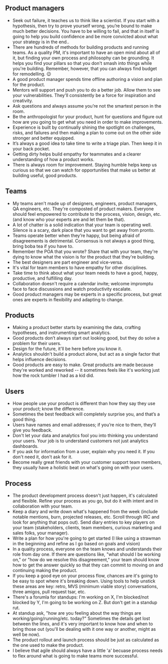 ## Product managers

- Seek out failure, it teaches us to think like a scientist. If you start with a hypothesis, then try to prove yourself wrong, you’re bound to make much better decisions. You have to be willing to fail, and that in itself is going to help you build confidence and be more convicted about what your strategy is in the end..
- There are hundreds of methods for building products and running teams. As a quality PM, it's important to have an open mind about all of it, but finding your own process and philosophy can be grounding. It helps you find your pillars so that you don't smash into things while you're building. Remember, however, that you can always find budget for remodelling. 😉
- A good product manager spends time offline authoring a vision and plan for the product.
- Mentors will support and push you to do a better job. Allow them to see your vulnerabilities. They'll consistently be a force for inspiration and creativity.
- Ask questions and always assume you’re not the smartest person in the room.
- Be the anthropologist for your product, hunt for questions and figure out how are you going to get what you need in order to make improvements.
- Experience is built by continually shining the spotlight on challenges, risks, and failures and then making a plan to come out on the other side stronger and better equipped.
- It’s always a good idea to take time to write a triage plan. Then keep it in your back pocket.
- Getting dirty helps build empathy for teammates and a clearer understanding of how a product works.
- There is always room for improvement. Staying humble helps keep us curious so that we can watch for opportunities that make us better at building useful, good products.

## Teams

- My teams aren't made up of designers, engineers, product managers, QA engineers, etc. They're composted of product makers. Everyone should feel empowered to contribute to the process, vision, design, etc. (and know who your experts are and let them be that).
- A lot of chatter is a solid indication that your team is operating well. Silence is a scary, dark place that you want to get away from pronto.
- Teams operate better when they’re happy, but being afraid of disagreements is detrimental. Consensus is not always a good thing, bring boba tea if you have to.
- Remember the POA that you wrote? Share that with your team, they're dying to know what the vision is for the product that they're building.
- The best designers are part engineer and vice-versa.
- It's vital for team members to have empathy for other disciplines.
- Take time to think about what your team needs to have a good, happy, productive, and fulfilling day.
- Collaboration doesn't require a calendar invite; welcome impromptu face to face discussions and watch productivity escalate.
- Good product managers may be experts in a specific process, but great ones are experts in flexibility and adapting to change.

## Products

- Making a product better starts by examining the data, crafting hypotheses, and instrumenting smart analytics.
- Good products don’t always start out looking good, but they do solve a problem for their users.
- Design for the future, it'll be here before you know it.
- Analytics shouldn't build a product alone, but act as a single factor that helps influence decisions.
- Good products are easy to make. Great products are made because they're worked and reworked -- it sometimes feels like it's working just how the rock tumbler I had as a kid did.

## Users

- How people use your product is different than how they say they use your product; know the difference.
- Sometimes the best feedback will completely surprise you, and that’s a good thing.
- Users have names and email addresses; if you’re nice to them, they’ll give you feedback.
- Don't let your data and analytics fool you into thinking you understand your users. Your job is to understand customers not just analytics dashboards.
- If you ask for information from a user, explain why you need it. If you don't need it, don't ask for it.
- Become really great friends with your customer support team members, they usually have a holistic beat on what's going on with your users.

## Process

- The product development process doesn't just happen, it's calculated and flexible. Refine your process as you go, but do it with intent and in collaboration with your team.
- Keep a diary and write down what's happened from the week (include notable mentions, burn, projected releases, etc. Scroll through IRC and look for anything that pops out). Send diary entries to key players on your team (stakeholders, clients, team members, curious marketing and sales folks, your manager).
- Write a plan for how you're going to get started (I like using a strawman in the beginning and refine as I go based on goals and vision)
- In a quality process, everyone on the team knows and understands their role from day one. If there are questions like, "what should I be working on," or "how do we resolve this disagreement," your team should know how to get the answer quickly so that they can commit to moving on and continuing making the product.
- If you keep a good eye on your process flow, chances are it's going to be easy to spot where it's breaking down. Using tools to help unstick these areas are key: retro, MVS (minimum viable story) conversations, three amigos, pull request tsar, etc.
- There's a forumla for standups: I'm working on X, I'm blocked/not blocked by Y, I'm going to be working on Z. But don't get in a standup rut.
- At standup ask, "how are you feeling about the way things are working/going/running/etc. today?" Sometimes the details get lost between the lines, and it's very important to know how and when to bring those out (you'll be dealing with it one way or another, might as well be now).
- The product rollout and launch process should be just as calculated as the one used to make the product.
- I believe that agile should always have a little 'a' becuase process needs to flex around what is going to make teams more successful.
